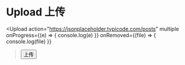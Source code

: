 
<Meta title="Wing/Upload 上传" component={Upload} />

# Upload 上传

<Upload
  action="https://jsonplaceholder.typicode.com/posts"
  multiple
  onProgress={(e) => {
    console.log(e)
  }}
  onRemoved={(file) => {
    console.log(file)
  }}
><Button size="sm">上传</Button></Upload>
